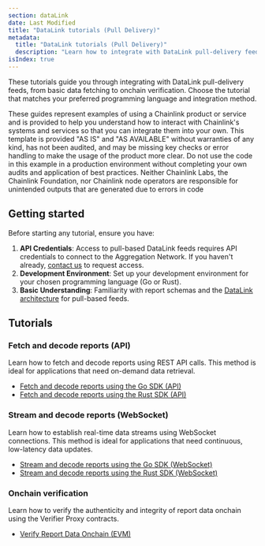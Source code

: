 ```yaml
---
section: dataLink
date: Last Modified
title: "DataLink tutorials (Pull Delivery)"
metadata:
  title: "DataLink tutorials (Pull Delivery)"
  description: "Learn how to integrate with DataLink pull-delivery feeds using various programming languages and connection methods."
isIndex: true
---
```



These tutorials guide you through integrating with DataLink pull-delivery feeds, from basic data fetching to onchain verification. Choose the tutorial that matches your preferred programming language and integration method.

<Aside type="caution" title="Disclaimer">
  These guides represent examples of using a Chainlink product or service and is provided to help you understand how to
  interact with Chainlink's systems and services so that you can integrate them into your own. This template is provided
  "AS IS" and "AS AVAILABLE" without warranties of any kind, has not been audited, and may be missing key checks or
  error handling to make the usage of the product more clear. Do not use the code in this example in a production
  environment without completing your own audits and application of best practices. Neither Chainlink Labs, the
  Chainlink Foundation, nor Chainlink node operators are responsible for unintended outputs that are generated due to
  errors in code
</Aside>

## Getting started

Before starting any tutorial, ensure you have:

1. **API Credentials**: Access to pull-based DataLink feeds requires API credentials to connect to the Aggregation Network. If you haven't already, [contact us](https://chain.link/contact) to request access.
1. **Development Environment**: Set up your development environment for your chosen programming language (Go or Rust).
1. **Basic Understanding**: Familiarity with report schemas and the [DataLink architecture](/datalink/pull-delivery/overview) for pull-based feeds.

## Tutorials

### Fetch and decode reports (API)

Learn how to fetch and decode reports using REST API calls. This method is ideal for applications that need on-demand data retrieval.

- [Fetch and decode reports using the Go SDK (API)](/datalink/pull-delivery/tutorials/fetch-decode/api-go)
- [Fetch and decode reports using the Rust SDK (API)](/datalink/pull-delivery/tutorials/fetch-decode/api-rust)

### Stream and decode reports (WebSocket)

Learn how to establish real-time data streams using WebSocket connections. This method is ideal for applications that need continuous, low-latency data updates.

- [Stream and decode reports using the Go SDK (WebSocket)](/datalink/pull-delivery/tutorials/stream-decode/ws-go)
- [Stream and decode reports using the Rust SDK (WebSocket)](/datalink/pull-delivery/tutorials/stream-decode/ws-rust)

### Onchain verification

Learn how to verify the authenticity and integrity of report data onchain using the Verifier Proxy contracts.

- [Verify Report Data Onchain (EVM)](/datalink/pull-delivery/tutorials/onchain-verification-evm)
